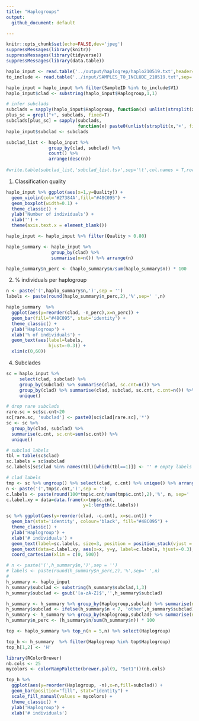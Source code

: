 ```yaml
---
title: "Haplogroups"
output: 
  github_document: default

---
```


```r
knitr::opts_chunk$set(echo=FALSE,dev='jpeg')
suppressMessages(library(knitr))
suppressMessages(library(tidyverse))
suppressMessages(library(data.table))
```


```r
haplo_input <- read.table('../output/haplogrep/haplo210519.txt',header=T) 
to_include <- read.table('../input/SAMPLES_TO_INCLUDE_210519.txt',sep='\t')

haplo_input = haplo_input %>% filter(SampleID %in% to_include$V1)
haplo_input$clad <- substring(haplo_input$Haplogroup,1,1)

# infer subclads
subclads = sapply(haplo_input$Haplogroup, function(x) unlist(strsplit(x,'[a-z]'))[1])
plus_sc = grepl("+", subclads, fixed=T)
subclads[plus_sc] = sapply(subclads, 
                           function(x) paste0(unlist(strsplit(x,'+', fixed=T))[1],'+'))[plus_sc]
haplo_input$subclad <- subclads

subclad_list <- haplo_input %>% 
                group_by(clad, subclad) %>% 
                count() %>% 
                arrange(desc(n))
  
#write.table(subclad_list,'subclad_list.tsv',sep='\t',col.names = T,row.names = F,quote = F)
```

1. Classification quality

```r
haplo_input %>% ggplot(aes(x=1,y=Quality)) + 
  geom_violin(col='#27384A',fill="#48C095") +
  geom_boxplot(width=0.1) +
  theme_classic() +
  ylab('Number of individuals') +
  xlab('') +
  theme(axis.text.x = element_blank())
```

```r

haplo_input <- haplo_input %>% filter(Quality > 0.80)

haplo_summary <- haplo_input %>%
                 group_by(clad) %>% 
                 summarise(n=n()) %>% arrange(n)

haplo_summary$n_perc <- (haplo_summary$n/sum(haplo_summary$n)) * 100

```


2. % individuals per haplogroup

```r
n <- paste('(',haplo_summary$n,')',sep = '')
labels <- paste(round(haplo_summary$n_perc,2),'%',sep=' ',n)

haplo_summary  %>% 
  ggplot(aes(y=reorder(clad, -n_perc),x=n_perc)) +
  geom_bar(fill="#48C095", stat='identity') + 
  theme_classic() +
  ylab('Haplogroup') +
  xlab('% of individuals') +
  geom_text(aes(label=labels,
                hjust=-0.3)) +
  xlim(c(0,60))


```

4. Subclades

```r
sc = haplo_input %>% 
     select(clad, subclad) %>% 
     group_by(subclad) %>% summarise(clad, sc.cnt=n()) %>% 
     group_by(clad) %>% summarise(clad, subclad, sc.cnt, c.cnt=n()) %>% 
     unique()

# drop rare subclads
rare.sc = sc$sc.cnt<20
sc[rare.sc, 'subclad'] <- paste0(sc$clad[rare.sc],'*')
sc <- sc %>% 
  group_by(clad, subclad) %>% 
  summarise(c.cnt, sc.cnt=sum(sc.cnt)) %>% 
  unique()

# subclad labels
tbl = table(sc$clad)
sc.labels = sc$subclad
sc.labels[sc$clad %in% names(tbl)[which(tbl==1)]] <- '' # empty labels if no subclads

# clad labels
tmp <- sc %>% ungroup() %>% select(clad, c.cnt) %>% unique() %>% arrange(-c.cnt)
n <- paste('(',tmp$c.cnt,')',sep = '')
c.labels <- paste(round(100*tmp$c.cnt/sum(tmp$c.cnt),2),'%', n, sep=' ')                      
c.label.xy = data=data.frame(x=tmp$c.cnt, 
                             y=1:length(c.labels))

sc %>% ggplot(aes(y=reorder(clad, -c.cnt), x=sc.cnt)) +
  geom_bar(stat='identity', colour='black', fill="#48C095") +
  theme_classic() +
  ylab('Haplogroup') +
  xlab('# individuals') + 
  geom_text(label=sc.labels, size=3, position = position_stack(vjust = 0.5)) + 
  geom_text(data=c.label.xy, aes(x=x, y=y, label=c.labels, hjust=-0.3), size=3) + 
  coord_cartesian(xlim = c(0, 500))

```


```r
# n <- paste('(',h_summary$n,')',sep = '')
# labels <- paste(round(h_summary$n_perc,2),'%',sep=' ',n)
# 
h_summary <- haplo_input 
h_summary$subclad <- substring(h_summary$subclad,1,3)
h_summary$subclad <- gsub('[a-zA-Z]$','',h_summary$subclad)

h_summary <- h_summary %>% group_by(Haplogroup,subclad) %>% summarise(n=n())
h_summary$subclad <- ifelse(h_summary$n < 7, 'other',h_summary$subclad)
h_summary <- h_summary %>% group_by(Haplogroup,subclad) %>% summarise(n=sum(n))
h_summary$n_perc <- (h_summary$n/sum(h_summary$n)) * 100

top <- haplo_summary %>% top_n(n = 5,n) %>% select(Haplogroup)

top_h <- h_summary  %>% filter(Haplogroup %in% top$Haplogroup) 
top_h[1,2] <- 'H'

library(RColorBrewer)
nb.cols <- 25
mycolors <- colorRampPalette(brewer.pal(9, "Set1"))(nb.cols)

top_h %>%
  ggplot(aes(y=reorder(Haplogroup, -n),x=n,fill=subclad)) +
  geom_bar(position="fill", stat="identity") +
  scale_fill_manual(values = mycolors) +
  theme_classic() +
  ylab('Haplogroup') +
  xlab('# individuals') 

```
